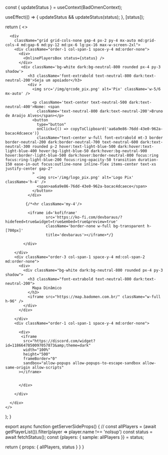 
  const { updateStatus } = useContext(BadOmenContext);

  useEffect(() => {
    updateStatus && updateStatus(status);
  }, [status]);

  return (
    <>
      <Hero status={status} />

      <div
        className="grid grid-cols-none gap-4 px-2 py-4 mx-auto md:grid-cols-4 md:gap-6 md:py-12 md:px-6 lg:px-16 max-w-screen-2xl">
        <div className="order-1 col-span-1 space-y-4 md:order-none">
          <div>
            <OnlinePlayersBox status={status} />
          </div>
           <div className='bg-white dark:bg-neutral-800 rounded px-4 py-3 shadow'>
              <h3 className='font-extrabold text-neutral-800 dark:text-neutral-200'>Seja um apoiador</h3>
              <div >
                <img src='/img/qrcode_pix.png' alt='Pix' className='w-5/6 mx-auto' />

                <p className='text-center text-neutral-500 dark:text-neutral-400'>Nome: <span
                  className='text-neutral-800 dark:text-neutral-200'>Bruno de Araújo Alves</span></p>
                <button
                  type="button"
                  onClick={() => copyToClipboard('aa6a9e86-76dd-43e0-962a-bacac4dcaece')}
                  className="text-center w-full font-extrabold mt-3 border border-neutral-200 dark:border-neutral-700 text-neutral-600 dark:text-neutral-300 rounded p-2 hover:text-light-blue-500 dark:hover:text-light-blue-400 hover:bg-light-blue-50 dark:hover:bg-neutral-900 hover:border-light-blue-500 dark:hover:border-neutral-800 focus:ring focus:ring-light-blue-200 focus:ring-opacity-50 transition duration-150 ease-in-out focus:outline-none inline-flex items-center text-xs justify-center gap-2"
                >
                  <img src='/img/logo_pix.png' alt='Logo Pix' className='h-4' />
                  <span>aa6a9e86-76dd-43e0-962a-bacac4dcaece</span>
                </button>
              </div>

             {/*<hr className='my-4'/>

              <iframe id='kofiframe'
                      src='https://ko-fi.com/devbaraus/?hidefeed=true&widget=true&embed=true&preview=true'
                      className='border-none w-full bg-transparent h-[700px]'
                      title='devbaraus'></iframe>*/}

            </div>
         
        </div>
        <div className="order-3 col-span-1 space-y-4 md:col-span-2 md:order-none">
          <div>
            <div className="bg-white dark:bg-neutral-800 rounded px-4 py-3 shadow">
              <h3 className="font-extrabold text-neutral-800 dark:text-neutral-200">
                Mapa Dinâmico
              </h3>
              <iframe src="https://map.badomen.com.br/" className="w-full h-96" />
            </div>
          </div>

        </div>
        <div className="order-1 col-span-1 space-y-4 md:order-none">

          <div>
           <iframe
            src="https://discord.com/widget?id=1186647850097057873&amp;theme=dark"
            width="100%"
            height="500"
            frameBorder="0"
            sandbox="allow-popups allow-popups-to-escape-sandbox allow-same-origin allow-scripts"
          ></iframe>
 

          </div>

        </div>

      </div>
    </>
  );
}

export async function getServerSideProps() {
  // const allPlayers = (await getPlayerList()).filter(player => player.name !== 'nolsup')
  const status = await fetchStatus();
  const {players: { sample: allPlayers }} = status;

  return {
    props: {
      allPlayers,
      status
    }
  }
}